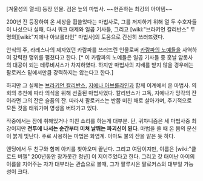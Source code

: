 [겨울성의 열쇠] 등장 인물. 검은 늪의 마법사. ~~현존하는 최강의 아이템~~

200년 전 등장하여 온 세상을 휩쓸었다는 마법사로, 그를 저지하기 위해 열 두 수호자들이 나섰으나 실패, 다시 쿼크 대제와 일곱 기사들, 그리고 [wiki:"브라키언 칼리반스" 두명의][wiki:"지에나 아브롤라인" 마법사]의 도움으로 간신히 쓰러뜨렸다.

안식의 주, 라레스나의 제자였던 카람파를 쓰러뜨린 인물로써 [[카람파의 노예]]들을 사역하여 강력한 맹위를 펼쳤다고 한다. [* 이 카람파의 노예들은 일곱 기사들 중 훗날 암롯사의 대공이 되는 테루비셔스가 차지하였다. 하지만 마법사의 지배를 받지 않을 경우에는 팔로커스 밑에서만큼 강력하지는 않는다고 한다.]

하지만 그 실체는 [[브라키언 칼리반스]], [[지에나 아브롤라인]]과 함께 이계에서 온 마법사. 의회의 추천에 따라 의식을 위해 선출된 마법사였다. 칼리반스가 고독, 지에나가 망각의 잔이라면 그의 잔은 슬픔의 잔. 따라서 팔로커스는 반쯤 미친 채로 살아가며, 주기적으로 모든 것을 태워가며 영생을 버텨가고 있다.

작중에서는 잠에 취해있거나 미친 소리를 하는게 대부분. 단, 귀챠니즘은 세 마법사중 최강이지만 '''전투에 나서는 순간부터 미쳐 날뛰는 파괴신이 된다'''. 마법을 쓸 때 온 몸의 문신이 붉게 빛난다. 주로 사용하는 마법은 화염계. 아마도 불의 잔을 맡은 듯 하다.

엔딩에서 두 친구와 함께 아키를 찾아오며 끝난다. 그리고 여담이지만, 이름은 [wiki:"클로드 버젤" 200년동안 장가못간 청년] 이 지어주었다고 한다. 그리고 갓 태어난 아이의 이름을 지어주는 자가 대부라는 관습으로 볼때, 그가 팔루시온 팔로커스의 대부일 가능성이 크다.
